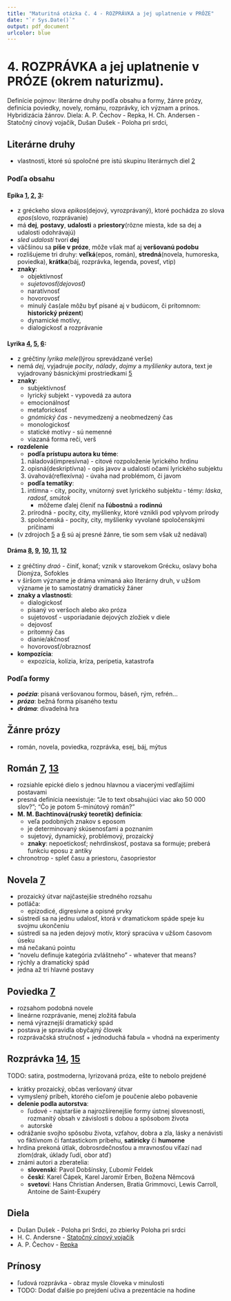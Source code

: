 ```yaml
---
title: "Maturitná otázka č. 4 - ROZPRÁVKA a jej uplatnenie v PRÓZE"
date: "`r Sys.Date()`"
output: pdf_document
urlcolor: blue
---
```


# 4. ROZPRÁVKA a jej uplatnenie v PRÓZE (okrem naturizmu).
Definície pojmov: literárne druhy podľa obsahu a formy, žánre prózy, definícia poviedky, novely, románu, rozprávky, ich význam a prínos. Hybridizácia žánrov. Diela: A. P. Čechov - Repka, H. Ch. Andersen - Statočný cínový vojačik, Dušan Dušek - Poloha pri srdci, 

## Literárne druhy
- vlastnosti, ktoré sú spoločné pre istú skupinu literárnych diel [2]

### Podľa obsahu

#### Epika [1], [2], [3]:
- z gréckeho slova *epikos*(dejový, vyrozprávaný), ktoré pochádza zo slova *epos*(slovo, rozprávanie)
- má **dej**, **postavy**, **udalosti** a **priestory**(rôzne miesta, kde sa dej a udalosti odohrávajú)
- *sled udalostí* tvorí **dej**
- väčšinou sa **píše v próze**, môže však mať aj **veršovanú podobu**
- rozlišujeme tri druhy: **veľká**(epos, román), **stredná**(novela, humoreska, poviedka), **krátka**(báj, rozprávka, legenda, povesť, vtip)
- **znaky**:
    - objektívnosť
    - *sujetovosť(dejovosť)*
    - naratívnosť
    - hovorovosť
    - minulý čas(ale môžu byť písané aj v budúcom, či prítomnom: **historický prézent**)
    - dynamické motívy,
    - dialogickosť a rozprávanie

#### Lyrika [4], [5], [6]:
- z gréčtiny *lyrika mele*(lýrou sprevádzané verše)
- nemá *dej*, vyjadruje *pocity*, *nálady*, *dojmy* a *myšlienky* autora, text je vyjadrovaný básnickými prostriedkami [5]
- **znaky**:
    - subjektívnosť
    - lyrický subjekt - vypovedá za autora
    - emocionálnosť
    - metaforickosť
    - *gnómický čas* - nevymedzený a neobmedzený čas
    - monologickosť
    - statické motívy - sú nemenné
    - viazaná forma reči, verš
- **rozdelenie**
    - **podľa prístupu autora ku téme**:
	1. náladová(impresívna) - citové rozpoloženie lyrického hrdinu
	2. opisná(deskriptívna) - opis javov a udalostí očami lyrického subjektu
	3. úvahová(reflexívna) - úvaha nad problémom, či javom
    - **podľa tematiky**:
	1. intímna - city, pocity, vnútorný svet lyrického subjektu - témy: *láska*, *radosť*, *smútok*
	    - môžeme ďalej členiť na **ľúbostnú** a **rodinnú**
	1. prírodná - pocity, city, myšlienky, ktoré vznikli pod vplyvom prírody
	1. spoločenská - pocity, city, myšlienky vyvolané spoločenskými príčinami
- (v zdrojoch [5] a [6] sú aj presné žánre, tie som sem však už nedával)

#### Dráma [8], [9], [10], [11], [12]
- z gréčtiny *draó* - činiť, konať; vznik v starovekom Grécku, oslavy boha Dionýza, Sofokles
- v širšom význame je dráma vnímaná ako literárny druh, v užšom význame je to samostatný dramatický žáner
- **znaky a vlastnosti**:
    - dialogickosť
    - písaný vo veršoch alebo ako próza
    - sujetovosť - usporiadanie dejových zložiek v diele
    - dejovosť
    - prítomný čas
    - dianie/akčnosť
    - hovorovosť/obraznosť
- **kompozícia**:
    - expozícia, kolízia, kríza, peripetia, katastrofa

### Podľa formy
- ***poézia***: písaná veršovanou formou, báseň, rým, refrén...
- ***próza***: bežná forma písaného textu
- ***dráma***: divadelná hra

## Žánre prózy
- román, novela, poviedka, rozprávka, esej, báj, mýtus

## Román [7], [13]
- rozsiahle epické dielo s jednou hlavnou a viacerými vedľajšími postavami
- presná definícia neexistuje: "Je to text obsahujúci viac ako 50 000 slov?"; "Čo je potom 5-minútový román?"
- **M. M. Bachtinová(ruský teoretik) definícia**:
    - veľa podobných znakov s eposom
    - je determinovaný skúsenosťami a poznaním
    - sujetový, dynamický, problémový, prozaický
    - **znaky**: nepoetickosť; nehrdinskosť, postava sa formuje; preberá funkciu eposu z antiky
- chronotrop - spleť času a priestoru, časopriestor

## Novela [7]
- prozaický útvar najčastejšie stredného rozsahu
- potláča:
    - epizodicé, digresívne a opisné prvky
- sústredí sa na jednu udalosť, ktorá v dramatickom spáde speje ku svojmu ukončeniu
- sústredí sa na jeden dejový motív, ktorý spracúva v užšom časovom úseku
- má nečakanú pointu
- "novelu definuje kategória zvláštneho" - whatever that means?
- rýchly a dramatický spád
- jedna až tri hlavné postavy

## Poviedka [7]
- rozsahom podobná novele
- lineárne rozprávanie, menej zložitá fabula
- nemá výraznejší dramatický spád
- postava je spravidla obyčajný človek
- rozprávačská stručnosť + jednoduchá fabula = vhodná na experimenty

## Rozprávka [14], [15]
TODO: satira, postmoderna, lyrizovaná próza, ešte to nebolo prejdené

- krátky prozaický, občas veršovaný útvar
- vymyslený príbeh, ktorého cieľom je poučenie alebo pobavenie
- **delenie podla autorstva**:
    - ľudové - najstaršie a najrozšírenejšie formy ústnej slovesnosti, rozmanitý obsah v závislosti s dobou a spôsobom života
    - autorské
- odrážanie svojho spôsobu života, vzťahov, dobra a zla, lásky a nenávisti vo fiktívnom či fantastickom príbehu, **satiricky** či **humorne**
- hrdina prekoná útlak, dobrosrdečnosťou a mravnosťou víťazí nad zlom(drak, úklady ľudí, obor atď)
- známi autori a zberatelia:
    - **slovenskí**: Pavol Dobšínsky, Ľubomír Feldek
    - **českí**: Karel Čápek, Karel Jaromír Erben, Božena Němcová
    - **svetoví**: Hans Christian Andersen, Bratia Grimmovci, Lewis Carroll, Antoine de Saint-Exupéry

## Diela
- Dušan Dušek - Poloha pri Srdci, zo zbierky Poloha pri srdci
- H. C. Andersne - [Statočný cínový vojačik](https://www.alinka.sk/statocny-cinovy-vojacik/)
- A. P. Čechov - [Repka](https://drive.google.com/file/d/1GG0lrZ2dx7xtZg2npwaPfeoHVhXJEzJP/view)

## Prínosy
- ľudová rozprávka - obraz mysle človeka v minulosti
- TODO: Dodať ďalšie po prejdení učiva a prezentácie na hodine

[1]: https://sk.wikipedia.org/wiki/Epika
[2]: https://oskole.detiamy.sk/clanok/epika-literarny-druh-i
[3]: https://oskole.detiamy.sk/clanok/epika-literarny-druh-ii
[4]: https://sk.wikipedia.org/wiki/Lyrika
[5]: https://oskole.detiamy.sk/clanok/lyrika-literarny-druh-i
[6]: https://oskole.detiamy.sk/clanok/lyrika-literarny-druh-ii
[7]: https://drive.google.com/file/d/1CmU03GntJpnbBGWpGJJMwb7cbIKI997U/view
[8]: https://oskole.detiamy.sk/clanok/drama-literarny-druh
[9]: https://oskole.detiamy.sk/clanok/drama-literarny-druh-1
[10]: https://sk.wikipedia.org/wiki/Dr%C3%A1ma
[11]: https://drive.google.com/file/d/1YBBCfwRzRX06RbS9b2_aXXVZ-G6e7wkH/view
[12]: https://drive.google.com/file/d/1cBksmwVlhkDH5obaQo-2q9KFI7kpsxhQ/view
[13]: https://drive.google.com/file/d/1TOWJXTN-YEZpcb9mZCOdkirDj9JQErjK/view
[14]: https://sk.wikipedia.org/wiki/Rozpr%C3%A1vka
[15]: https://drive.google.com/file/d/1eDTd0Slv_t5JNzLBsYihPpaLESDzIOwC/view
